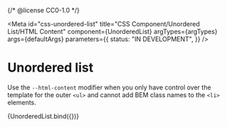 {/* @license CC0-1.0 */}


<Meta
  id="css-unordered-list"
  title="CSS Component/Unordered List/HTML Content"
  component={UnorderedList}
  argTypes={argTypes}
  args={defaultArgs}
  parameters={{
    status: "IN DEVELOPMENT",
  }}
/>

# Unordered list

Use the `--html-content` modifier when you only have control
over the template for the outer `<ul>` and cannot add BEM
class names to the `<li>` elements.

<Canvas>
  <Story
    name="HTML Content"
    args={{
      ...exampleArgs,
      htmlContent: true,
      items: [
        {
          children: "Lorem",
        },
        {
          children: "Ipsum",
          items: [
            {
              children: "Lorem",
            },
            {
              children: "Ipsum",
            },
          ],
        },
        {
          children: "Dolor",
        },
      ],
    }}
  >
    {UnorderedList.bind({})}
  </Story>
</Canvas>

<ArgsTable story="HTML Content" />
